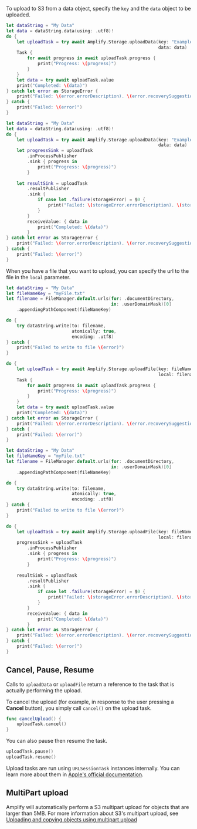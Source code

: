 To upload to S3 from a data object, specify the `key` and the `data` object to be uploaded.

<BlockSwitcher>

<Block name="Async/Await">

```swift
let dataString = "My Data"
let data = dataString.data(using: .utf8)!
do {
    let uploadTask = try await Amplify.Storage.uploadData(key: "ExampleKey",
                                                          data: data)
    Task {
        for await progress in await uploadTask.progress {
            print("Progress: \(progress)")
        }
    }
    let data = try await uploadTask.value
    print("Completed: \(data)")
} catch let error as StorageError {
    print("Failed: \(error.errorDescription). \(error.recoverySuggestion)")
} catch {
    print("Failed: \(error)")
}
```

</Block>

<Block name="Combine">

```swift
let dataString = "My Data"
let data = dataString.data(using: .utf8)!
do {
    let uploadTask = try await Amplify.Storage.uploadData(key: "ExampleKey",
                                                          data: data)
    let progressSink = uploadTask
        .inProcessPublisher
        .sink { progress in
            print("Progress: \(progress)")
        }
    
    let resultSink = uploadTask
        .resultPublisher
        .sink {
            if case let .failure(storageError) = $0 {
                print("Failed: \(storageError.errorDescription). \(storageError.recoverySuggestion)")
            }
        }
        receiveValue: { data in
            print("Completed: \(data)")
        }
} catch let error as StorageError {
    print("Failed: \(error.errorDescription). \(error.recoverySuggestion)")
} catch {
    print("Failed: \(error)")
}
```

</Block>

</BlockSwitcher>

When you have a file that you want to upload, you can specify the url to the file in the `local` parameter.

<BlockSwitcher>

<Block name="Async/Await">

```swift
let dataString = "My Data"
let fileNameKey = "myFile.txt"
let filename = FileManager.default.urls(for: .documentDirectory,
                                        in: .userDomainMask)[0]
    .appendingPathComponent(fileNameKey)

do {
    try dataString.write(to: filename,
                         atomically: true,
                         encoding: .utf8)
} catch {
    print("Failed to write to file \(error)")
}

do {
    let uploadTask = try await Amplify.Storage.uploadFile(key: fileNameKey,
                                                          local: filename)
    Task {
        for await progress in await uploadTask.progress {
            print("Progress: \(progress)")
        }
    }
    let data = try await uploadTask.value
    print("Completed: \(data)")
} catch let error as StorageError {
    print("Failed: \(error.errorDescription). \(error.recoverySuggestion)")
} catch {
    print("Failed: \(error)")
}
```

</Block>

<Block name="Combine">

```swift
let dataString = "My Data"
let fileNameKey = "myFile.txt"
let filename = FileManager.default.urls(for: .documentDirectory,
                                        in: .userDomainMask)[0]
    .appendingPathComponent(fileNameKey)

do {
    try dataString.write(to: filename,
                         atomically: true,
                         encoding: .utf8)
} catch {
    print("Failed to write to file \(error)")
}

do {
    let uploadTask = try await Amplify.Storage.uploadFile(key: fileNameKey,
                                                          local: filename)
    progressSink = uploadTask
        .inProcessPublisher
        .sink { progress in
            print("Progress: \(progress)")
        }
    
    resultSink = uploadTask
        .resultPublisher
        .sink {
            if case let .failure(storageError) = $0 {
                print("Failed: \(storageError.errorDescription). \(storageError.recoverySuggestion)")
            }
        }
        receiveValue: { data in
            print("Completed: \(data)")
        }
} catch let error as StorageError {
    print("Failed: \(error.errorDescription). \(error.recoverySuggestion)")
} catch {
    print("Failed: \(error)")
}
```

</Block>

</BlockSwitcher>

## Cancel, Pause, Resume

Calls to `uploadData` or `uploadFile` return a reference to the task that is actually performing the upload.

To cancel the upload (for example, in response to the user pressing a **Cancel** button), you simply call `cancel()` on the upload task.

```swift
func cancelUpload() {
    uploadTask.cancel()
}
```

You can also pause then resume the task.

```swift
uploadTask.pause()
uploadTask.resume()
```


<Callout>

Upload tasks are run using `URLSessionTask` instances internally. You can learn more about them in [Apple's official documentation](https://developer.apple.com/documentation/foundation/urlsessiontask).

</Callout>

## MultiPart upload

Amplify will automatically perform a S3 multipart upload for objects that are larger than 5MB. For more information about S3's multipart upload, see [Uploading and copying objects using multipart upload](https://docs.aws.amazon.com/AmazonS3/latest/userguide/mpuoverview.html)
